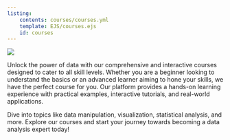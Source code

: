 ```yaml
---
listing: 
    contents: courses/courses.yml
    template: EJS/courses.ejs
    id: courses
---
```





![](static/img/conjugate_anim.gif){.column-screen-inset}

Unlock the power of data with our comprehensive and interactive courses designed to cater to all skill levels. Whether you are a beginner looking to understand the basics or an advanced learner aiming to hone your skills, we have the perfect course for you. Our platform provides a hands-on learning experience with practical examples, interactive tutorials, and real-world applications.

Dive into topics like data manipulation, visualization, statistical analysis, and more. Explore our courses and start your journey towards becoming a data analysis expert today!


::: {#courses .column-page}
:::